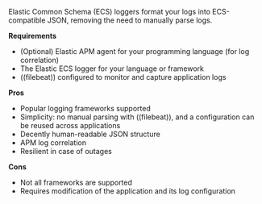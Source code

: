 

Elastic Common Schema (ECS) loggers format your logs into ECS-compatible JSON,
removing the need to manually parse logs.

**Requirements**

* (Optional) Elastic APM agent for your programming language (for log correlation)
* The Elastic ECS logger for your language or framework
* ((filebeat)) configured to monitor and capture application logs

**Pros**

* Popular logging frameworks supported
* Simplicity: no manual parsing with ((filebeat)), and a configuration can be reused across applications
* Decently human-readable JSON structure
* APM log correlation
* Resilient in case of outages

**Cons**

* Not all frameworks are supported
* Requires modification of the application and its log configuration

